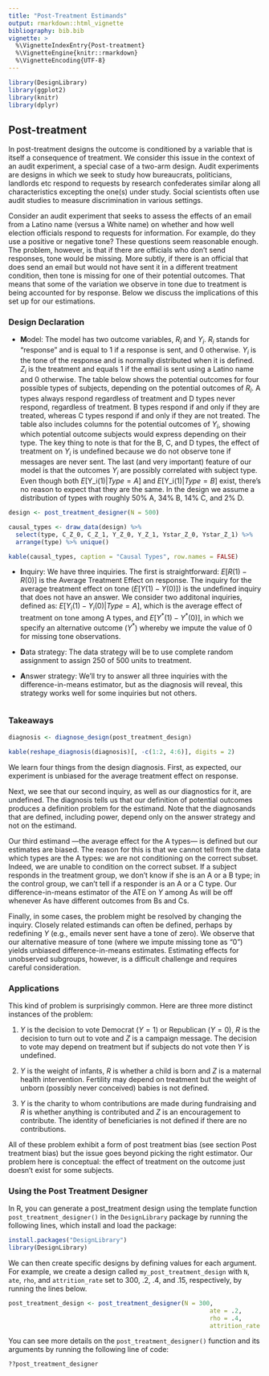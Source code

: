 ```yaml
---
title: "Post-Treatment Estimands"
output: rmarkdown::html_vignette
bibliography: bib.bib
vignette: >
  %\VignetteIndexEntry{Post-treatment}
  %\VignetteEngine{knitr::rmarkdown}
  %\VignetteEncoding{UTF-8}
---
```



```r
library(DesignLibrary)
library(ggplot2)
library(knitr)
library(dplyr)
```

## Post-treatment

In post-treatment designs the outcome is conditioned by a variable that is itself a consequence of treatment. We consider this issue in the context of an audit experiment, a special case of a two-arm design. Audit experiments are designs in which we seek to study how bureaucrats, politicians, landlords etc respond to requests by research confederates similar along all characteristics excepting the one(s) under study. Social scientists often use audit studies to measure discrimination in various settings.

Consider an audit experiment that seeks to assess the effects of an email from a Latino name (versus a White name) on whether and how well election officials respond to requests for information. For example, do they use a positive or negative tone? These questions seem reasonable enough. The problem, however, is that if there are officials who don’t send responses, tone would be missing. More subtly, if there is an official that does send an email but would not have sent it in a different treatment condition, then tone is missing for one of their potential outcomes. That means that some of the variation we observe in tone due to treatment is being accounted for by response. Below we discuss the implications of this set up for our estimations.

### Design Declaration

  - **M**odel: The model has two outcome variables, $R_i$ and $Y_i$. $R_i$ stands for "response" and is equal to 1 if a response is sent, and 0 otherwise. $Y_i$ is the tone of the response and is normally distributed when it is defined. $Z_i$ is the treatment and equals 1 if the email is sent using a Latino name and 0 otherwise. The table below shows the potential outcomes for four possible types of subjects, depending on the potential outcomes of $R_i$. A types always respond regardless of treatment and D types never respond, regardless of treatment. B types respond if and only if they are treated, whereas C types respond if and only if they are not treated. The table also includes columns for the potential outcomes of $Y_i$, showing which potential outcome subjects would express depending on their type. The key thing to note is that for the B, C, and D types, the effect of treatment on $Y_i$ is undefined because we do not observe tone if messages are never sent. The last (and very important) feature of our model is that the outcomes $Y_i$ are possibly correlated with subject type. Even though both $E[$Y_i$(1)|Type = A]$ and $E[$Y_i$(1)|Type = B]$ exist, there's no reason to expect that they are the same. In the design we assume a distribution of types with roughly 50% A, 34% B, 14% C, and 2% D.

```r
design <- post_treatment_designer(N = 500)

causal_types <- draw_data(design) %>%
  select(type, C_Z_0, C_Z_1, Y_Z_0, Y_Z_1, Ystar_Z_0, Ystar_Z_1) %>%
  arrange(type) %>% unique()

kable(causal_types, caption = "Causal Types", row.names = FALSE)
```

- **I**nquiry: We have three inquiries. The first is straightforward: $E[R(1)-R(0)]$ is the Average Treatment Effect on response. The inquiry for the average treatment effect on tone ($E[Y(1) - Y(0)]$) is the undefined inquiry that does not have an answer. We consider two additonal inquiries, defined as: $E[Y_i(1) - Y_i(0) | Type = A]$, which is the average effect of treatment on tone among A types, and $E[Y^*(1) - Y^*(0)]$, in which we specify an alternative outcome ($Y^*$) whereby we impute the value of 0 for missing tone observations.

- **D**ata strategy: The data strategy will be to use complete random assignment to assign 250 of 500 units to treatment.

- **A**nswer strategy: We’ll try to answer all three inquiries with the difference-in-means estimator, but as the diagnosis will reveal, this strategy works well for some inquiries but not others.

```r
```

### Takeaways

```r
diagnosis <- diagnose_design(post_treatment_design)
```

```r
kable(reshape_diagnosis(diagnosis)[, -c(1:2, 4:6)], digits = 2)
```

We learn four things from the design diagnosis. First, as expected, our experiment is unbiased for the average treatment effect on response.

Next, we see that our second inquiry, as well as our diagnostics for it, are undefined. The diagnosis tells us that our definition of potential outcomes produces a definition problem for the estimand. Note that the diagnosands that are defined, including power, depend only on the answer strategy and not on the estimand.

Our third estimand ---the average effect for the A types--- is defined but our estimates are biased. The reason for this is that we cannot tell from the data which types are the A types: we are not conditioning on the correct subset. Indeed, we are unable to condition on the correct subset. If a subject responds in the treatment group, we don’t know if she is an A or a B type; in the control group, we can’t tell if a responder is an A or a C type. Our difference-in-means estimator of the ATE on $Y$ among As will be off whenever As have different outcomes from Bs and Cs.

Finally, in some cases, the problem might be resolved by changing the inquiry. Closely related estimands can often be defined, perhaps by redefining $Y$ (e.g., emails never sent have a tone of zero). We observe that our alternative measure of tone (where we impute missing tone as "0") yields unbiased difference-in-means estimates. Estimating effects for unobserved subgroups, however, is a difficult challenge and requires careful consideration.

### Applications

This kind of problem is surprisingly common. Here are three more distinct instances of the problem:

1. $Y$ is the decision to vote Democrat ($Y = 1$) or Republican ($Y = 0$), $R$ is the decision to turn out to vote and $Z$ is a campaign message. The decision to vote may depend on treatment but if subjects do not vote then $Y$ is undefined.

2. $Y$ is the weight of infants, $R$ is whether a child is born and $Z$ is a maternal health intervention. Fertility may depend on treatment but the weight of unborn (possibly never conceived) babies is not defined.

3. $Y$ is the charity to whom contributions are made during fundraising and $R$ is whether anything is contributed and $Z$ is an encouragement to contribute. The identity of beneficiaries is not defined if there are no contributions.

All of these problem exhibit a form of post treatment bias (see section Post treatment bias) but the issue goes beyond picking the right estimator. Our problem here is conceptual: the effect of treatment on the outcome just doesn’t exist for some subjects.

### Using the Post Treatment Designer

In R, you can generate a post_treatment design using the template function `post_treatment_designer()` in the `DesignLibrary` package by running the following lines, which install and load the package:

```r
install.packages("DesignLibrary")
library(DesignLibrary)
```

We can then create specific designs by defining values for each argument. For example, we create a design called `my_post_treatment_design` with `N`, `ate`, `rho`, and `attrition_rate` set to 300, .2, .4, and .15, respectively, by running the lines below.

```r
post_treatment_design <- post_treatment_designer(N = 300,
                                                        ate = .2,
                                                        rho = .4,
                                                        attrition_rate = .15)
```

You can see more details on the `post_treatment_designer()` function and its arguments by running the following line of code:

```r
??post_treatment_designer
```
